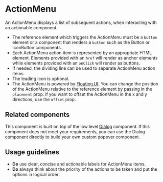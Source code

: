 
<Meta of={Stories} />

# ActionMenu
<Status variant="stable" />

An ActionMenu displays a list of subsequent actions, when interacting with an actionable component.

<Story of={Stories.Base} />
<Props />

- The reference element which triggers the ActionMenu must be a `button` element or a component that renders a `button` such as the Button or IconButton components.
- Each ActionMenu action item is represented by an appropriate HTML element. Elements provided with an `href` will render as anchor elements while elements provided with an `onClick` will render as buttons.
- If needed, the dividing line can be used to separate ActionMenu action items.
- The leading icon is optional.
- The ActionMenu is powered by [Floating UI](https://floating-ui.com/docs/react-dom). You can change the position of the ActionMenu relative to the reference element by passing in the `placement` prop. If you want to offset the ActionMenu in the x and y directions, use the `offset` prop.

<Story of={Stories.Offset} />

## Related components

This component is built on top of the low level [Dialog](Components/Dialog/Docs) component. If this component does not meet your requirements, you can use the Dialog component directly to build your own custom popover component.

## Usage guidelines

- **Do** use clear, concise and actionable labels for ActionMenu items.
- **Do** always think about the priority of the actions to be taken and put the options in logical order.
